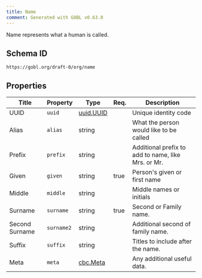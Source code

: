 ```yaml
---
title: Name
comment: Generated with GOBL v0.63.0
---
```


Name represents what a human is called.

## Schema ID

`https://gobl.org/draft-0/org/name`

## Properties

| Title          | Property   | Type                            | Req. | Description                                        |
|----------------|------------|---------------------------------|------|----------------------------------------------------|
| UUID           | `uuid`     | [uuid.UUID](/draft-0/uuid/uuid) |      | Unique identity code                               |
| Alias          | `alias`    | string                          |      | What the person would like to be called            |
| Prefix         | `prefix`   | string                          |      | Additional prefix to add to name, like Mrs. or Mr. |
| Given          | `given`    | string                          | true | Person's given or first name                       |
| Middle         | `middle`   | string                          |      | Middle names or initials                           |
| Surname        | `surname`  | string                          | true | Second or Family name.                             |
| Second Surname | `surname2` | string                          |      | Additional second of family name.                  |
| Suffix         | `suffix`   | string                          |      | Titles to include after the name.                  |
| Meta           | `meta`     | [cbc.Meta](/draft-0/cbc/meta)   |      | Any additional useful data.                        |

